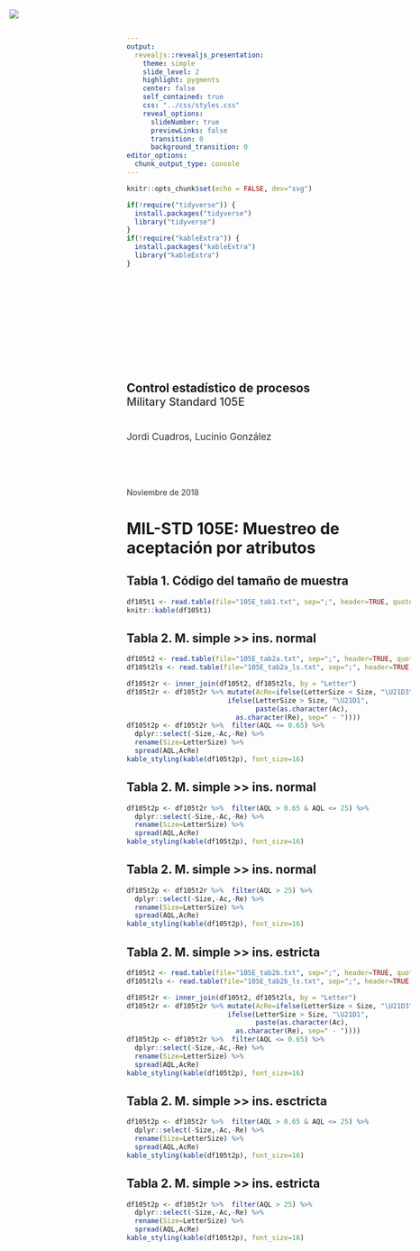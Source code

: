 ```yaml
---
output:
  revealjs::revealjs_presentation:
    theme: simple
    slide_level: 2
    highlight: pygments
    center: false
    self_contained: true
    css: "../css/styles.css"
    reveal_options:
      slideNumber: true
      previewLinks: false
      transition: 0
      background_transition: 0
editor_options: 
  chunk_output_type: console
---
```


```r
knitr::opts_chunk$set(echo = FALSE, dev="svg")
```

```r
if(!require("tidyverse")) {
  install.packages("tidyverse")
  library("tidyverse")
}
if(!require("kableExtra")) {
  install.packages("kableExtra")
  library("kableExtra")
}
```

##

<img src="../images/IQSlogo.png" style="border-style:none;box-shadow:none;
position:absolute;margin:0;top:20px;left:20px;max-width:200px;height:auto;" />

<div style="font-size:1.5em;font-weight:700;margin-top:200px;">Control estadístico de procesos</div>
<div style="font-size:1.4em;font-weight:500;color:#333333;">Military Standard 105E</div>
<div style="font-size:1.2em;margin-top:40px;color:#333333;">Jordi Cuadros, Lucinio González</div>
<div style="margin-top:80px;color:#333333;">Noviembre de 2018</div>


# MIL-STD 105E: Muestreo de aceptación por atributos

## Tabla 1. Código del tamaño de muestra {.smaller}

```r
df105t1 <- read.table(file="105E_tab1.txt", sep=";", header=TRUE, quote="")
knitr::kable(df105t1)
```

## Tabla 2. M. simple >> ins. normal {.smaller}

```r
df105t2 <- read.table(file="105E_tab2a.txt", sep=";", header=TRUE, quote="")
df105t2ls <- read.table(file="105E_tab2a_ls.txt", sep=";", header=TRUE, quote="")
```

```r
df105t2r <- inner_join(df105t2, df105t2ls, by = "Letter")
df105t2r <- df105t2r %>% mutate(AcRe=ifelse(LetterSize < Size, "\U21D3",
                         ifelse(LetterSize > Size, "\U21D1",
                                paste(as.character(Ac),
                           as.character(Re), sep=" - "))))
df105t2p <- df105t2r %>%  filter(AQL <= 0.65) %>%
  dplyr::select(-Size,-Ac,-Re) %>%  
  rename(Size=LetterSize) %>%
  spread(AQL,AcRe)
kable_styling(kable(df105t2p), font_size=16)
```

## Tabla 2. M. simple >> ins. normal {.smaller}

```r
df105t2p <- df105t2r %>%  filter(AQL > 0.65 & AQL <= 25) %>%
  dplyr::select(-Size,-Ac,-Re) %>%  
  rename(Size=LetterSize) %>%
  spread(AQL,AcRe)
kable_styling(kable(df105t2p), font_size=16)
```

## Tabla 2. M. simple >> ins. normal {.smaller}

```r
df105t2p <- df105t2r %>%  filter(AQL > 25) %>%
  dplyr::select(-Size,-Ac,-Re) %>%  
  rename(Size=LetterSize) %>%
  spread(AQL,AcRe)
kable_styling(kable(df105t2p), font_size=16)
```


## Tabla 2. M. simple >> ins. estricta {.smaller}

```r
df105t2 <- read.table(file="105E_tab2b.txt", sep=";", header=TRUE, quote="")
df105t2ls <- read.table(file="105E_tab2b_ls.txt", sep=";", header=TRUE, quote="")
```

```r
df105t2r <- inner_join(df105t2, df105t2ls, by = "Letter")
df105t2r <- df105t2r %>% mutate(AcRe=ifelse(LetterSize < Size, "\U21D3",
                         ifelse(LetterSize > Size, "\U21D1",
                                paste(as.character(Ac),
                           as.character(Re), sep=" - "))))
df105t2p <- df105t2r %>%  filter(AQL <= 0.65) %>%
  dplyr::select(-Size,-Ac,-Re) %>%  
  rename(Size=LetterSize) %>%
  spread(AQL,AcRe)
kable_styling(kable(df105t2p), font_size=16)
```

## Tabla 2. M. simple >> ins. esctricta {.smaller}

```r
df105t2p <- df105t2r %>%  filter(AQL > 0.65 & AQL <= 25) %>%
  dplyr::select(-Size,-Ac,-Re) %>%  
  rename(Size=LetterSize) %>%
  spread(AQL,AcRe)
kable_styling(kable(df105t2p), font_size=16)
```

## Tabla 2. M. simple >> ins. estricta {.smaller}

```r
df105t2p <- df105t2r %>%  filter(AQL > 25) %>%
  dplyr::select(-Size,-Ac,-Re) %>%  
  rename(Size=LetterSize) %>%
  spread(AQL,AcRe)
kable_styling(kable(df105t2p), font_size=16)
```

